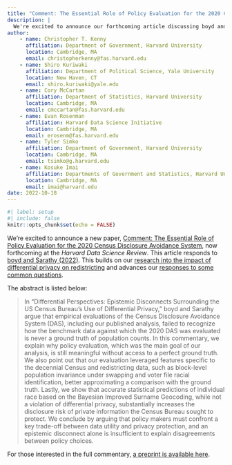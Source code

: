 ```yaml
---
title: "Comment: The Essential Role of Policy Evaluation for the 2020 Census Disclosure Avoidance System"
description: |
  We're excited to announce our forthcoming article discussing boyd and Sarathy (2022).
author:
    - name: Christopher T. Kenny
      affiliation: Department of Government, Harvard University
      location: Cambridge, MA
      email: christopherkenny@fas.harvard.edu
    - name: Shiro Kuriwaki
      affiliation: Department of Political Science, Yale University
      location: New Haven, CT
      email: shiro.kuriwaki@yale.edu
    - name: Cory McCartan
      affiliation: Department of Statistics, Harvard University
      location: Cambridge, MA
      email: cmccartan@fas.harvard.edu
    - name: Evan Rosenman
      affiliation: Harvard Data Science Initiative
      location: Cambridge, MA
      email: erosenm@fas.harvard.edu
    - name: Tyler Simko
      affiliation: Department of Government, Harvard University
      location: Cambridge, MA
      email: tsimko@g.harvard.edu
    - name: Kosuke Imai
      affiliation: Departments of Government and Statistics, Harvard University
      location: Cambridge, MA
      email: imai@harvard.edu
date: 2022-10-18
---
```



```r
#| label: setup
#| include: false
knitr::opts_chunk$set(echo = FALSE)
```

We're excited to announce a new paper, [Comment: The Essential Role of Policy Evaluation for the 2020 Census Disclosure Avoidance System](https://arxiv.org/abs/2210.08383), now forthcoming at the _Harvard Data Science Review_. This article responds to [boyd and Sarathy (2022)](https://hdsr.mitpress.mit.edu/pub/3vj5j6i0/release/1). This builds on our [research into the impact of differential privacy on redistricting](https://www.science.org/doi/10.1126/sciadv.abk3283) and advances our [responses to some common questions](https://alarm-redist.org/posts/2021-06-02-das-evaluation-faq/).

The abstract is listed below:

> In “Differential Perspectives: Epistemic Disconnects Surrounding the US Census Bureau’s Use of Differential Privacy,” boyd and Sarathy argue that empirical evaluations of the Census Disclosure Avoidance System (DAS), including our published analysis, failed to recognize how the benchmark data against which the 2020 DAS was evaluated is never a ground truth of population counts. In this commentary, we explain why policy evaluation, which was the main goal of our analysis, is still meaningful without access to a perfect ground truth. We also point out that our evaluation leveraged features specific to the decennial Census and redistricting data, such as block-level population invariance under swapping and voter file racial identification, better approximating a comparison with the ground truth. Lastly, we show that accurate statistical predictions of individual race based on the Bayesian Improved Surname Geocoding, while not a violation of differential privacy, substantially increases the disclosure risk of private information the Census Bureau sought to protect. We conclude by arguing that policy makers must confront a key trade-off between data utility and privacy protection, and an epistemic disconnect alone is insufficient to explain disagreements between policy choices.

For those interested in the full commentary, [a preprint is available here](https://arxiv.org/abs/2210.08383).

